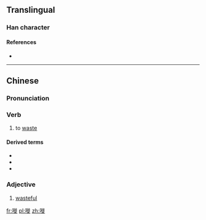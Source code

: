 ==Translingual==

===Han character===
{{Han char|rn=30|rad=口|as=11|sn=14|four=|canj=RHOO|ids=⿰口徒}}

====References====
* {{Han ref|kx=0206.201|hdz=10677.101|uh=5625|ud=22053}}

----

==Chinese==
{{zh-forms}}

===Pronunciation===
{{zh-pron
|c=saai1
|mc=y
|oc=y
|cat=v,adj
}}

===Verb===
{{zh-verb}}

# {{cx|Cantonese|lang=zh}} to [[waste]]

====Derived terms====
* {{zh-l|嘥氣}}
* {{zh-l|嘥口水}}
* {{zh-l|嘥時間}}

===Adjective===
{{zh-adj}}

# {{cx|Cantonese|lang=zh}} [[wasteful]]

[[fr:嘥]]
[[pl:嘥]]
[[zh:嘥]]